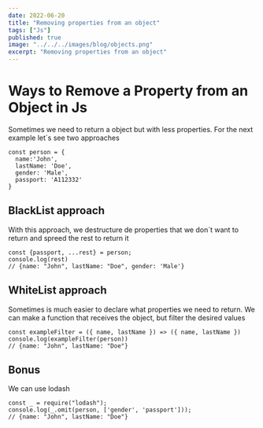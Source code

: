 ```yaml
---
date: 2022-06-20
title: "Removing properties from an object"
tags: ["Js"]
published: true
image: "../../../images/blog/objects.png"
excerpt: "Removing properties from an object"
---
```


# Ways to Remove a Property from an Object in Js

Sometimes we need to return a object but with less properties. For the next example let´s see two approaches

```JS
const person = {
  name:'John',
  lastName: 'Doe',
  gender: 'Male',
  passport: 'A112332'
}
```

## BlackList approach

With this approach, we destructure de properties that we don´t want to return and spreed the rest to return it

```JS
const {passport, ...rest} = person;
console.log(rest)
// {name: "John", lastName: "Doe", gender: 'Male'}
```

## WhiteList approach

Sometimes is much easier to declare what properties we need to return. We can make a function that receives the object, but filter the desired values

```JS
const exampleFilter = ({ name, lastName }) => ({ name, lastName })
console.log(exampleFilter(person))
// {name: "John", lastName: "Doe"}
```

## Bonus

We can use lodash

```JS
const _ = require("lodash");
console.log(_.omit(person, ['gender', 'passport']));
// {name: "John", lastName: "Doe"}
```
